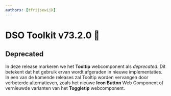 ```yaml
---
authors: [tfrijsewijk]
---
```


# DSO Toolkit v73.2.0 🐻

## Deprecated

In deze release markeren we het **Tooltip** webcomponent als _deprecated_. Dit betekent dat het gebruik ervan wordt afgeraden in nieuwe implementaties. In een van de komende releases zal Tooltip worden vervangen door verbeterde alternatieven, zoals het nieuwe **Icon Button** Web Component of vernieuwde varianten van het **Toggletip** webcomponent.
